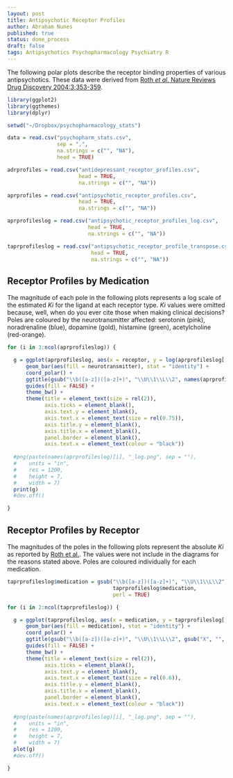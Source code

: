 ```yaml
---
layout: post
title: Antipsychotic Receptor Profiles
author: Abraham Nunes
published: true
status: done_process
draft: false
tags: Antipsychotics Psychopharmacology Psychiatry R
---
```


The following polar plots describe the receptor binding properties of various antipsychotics. These data were derived from [Roth *et al.* Nature Reviews Drug Discovery 2004:3;353-359][Link1].

``` r
library(ggplot2)
library(ggthemes)
library(dplyr)

setwd("~/Dropbox/psychopharmacology_stats")

data = read.csv("psychopharm_stats.csv", 
                sep = ",", 
                na.strings = c("", "NA"), 
                head = TRUE)

adrprofiles = read.csv("antidepressant_receptor_profiles.csv", 
                       head = TRUE, 
                       na.strings = c("", "NA"))

aprprofiles = read.csv("antipsychotic_receptor_profiles.csv", 
                       head = TRUE, 
                       na.strings = c("", "NA"))

aprprofileslog = read.csv("antipsychotic_receptor_profiles_log.csv", 
                          head = TRUE, 
                          na.strings = c("", "NA"))

taprprofileslog = read.csv("antipsychotic_receptor_profile_transpose.csv", 
                           head = TRUE, 
                           na.strings = c("", "NA"))

```

## Receptor Profiles by Medication

The magnitude of each pole in the following plots represents a log scale of the estimated *Ki* for the ligand at each receptor type. *Ki* values were omitted because, well, when do you ever cite those when making clinical decisions? Poles are coloured by the neurotransmitter affected: serotonin (pink), noradrenaline (blue), dopamine (gold), histamine (green), acetylcholine (red-orange).

``` r

for (i in 3:ncol(aprprofileslog)) {

  g = ggplot(aprprofileslog, aes(x = receptor, y = log(aprprofileslog[[i]] * 10000))) + 
      geom_bar(aes(fill = neurotransmitter), stat = "identity") + 
      coord_polar() + 
      ggtitle(gsub("\\b([a-z])([a-z]+)", "\\U\\1\\L\\2", names(aprprofileslog)[i], perl = TRUE)) + 
      guides(fill = FALSE) + 
      theme_bw() + 
      theme(title = element_text(size = rel(2)),
            axis.ticks = element_blank(),
            axis.text.y = element_blank(),
            axis.text.x = element_text(size = rel(0.75)),
            axis.title.y = element_blank(),
            axis.title.x = element_blank(),
            panel.border = element_blank(), 
            axis.text.x = element_text(colour = "black"))
  
  #png(paste(names(aprprofileslog)[i], "_log.png", sep = ""), 
  #    units = "in", 
  #    res = 1200, 
  #    height = 7, 
  #    width = 7)
  print(g)
  #dev.off()

}
```


## Receptor Profiles by Receptor

The magnitudes of the poles in the following plots represent the absolute *Ki* as reported by [Roth et al.][Link1]. The values were not include in the diagrams for the reasons stated above. Poles are coloured individually for each medication.

``` r

taprprofileslog$medication = gsub("\\b([a-z])([a-z]+)", "\\U\\1\\L\\2", 
                                  taprprofileslog$medication,
                                  perl = TRUE)

for (i in 2:ncol(taprprofileslog)) {

  g = ggplot(taprprofileslog, aes(x = medication, y = taprprofileslog[[i]])) + 
      geom_bar(aes(fill = medication), stat = "identity") + 
      coord_polar() + 
      ggtitle(gsub("\\b([a-z])([a-z]+)", "\\U\\1\\L\\2", gsub("X", "", names(taprprofileslog)[i]), perl = TRUE)) + 
      guides(fill = FALSE) + 
      theme_bw() + 
      theme(title = element_text(size = rel(2)),
            axis.ticks = element_blank(),
            axis.text.y = element_blank(),
            axis.text.x = element_text(size = rel(0.6)), 
            axis.title.y = element_blank(),
            axis.title.x = element_blank(),
            panel.border = element_blank(), 
            axis.text.x = element_text(colour = "black"))
  
  #png(paste(names(aprprofileslog)[i], "_log.png", sep = ""), 
  #    units = "in", 
  #    res = 1200, 
  #    height = 7, 
  #    width = 7)
  plot(g)
  #dev.off()

}

```

[Link1]: http://www.nature.com/nrd/journal/v3/n4/full/nrd1346.html "Source"
